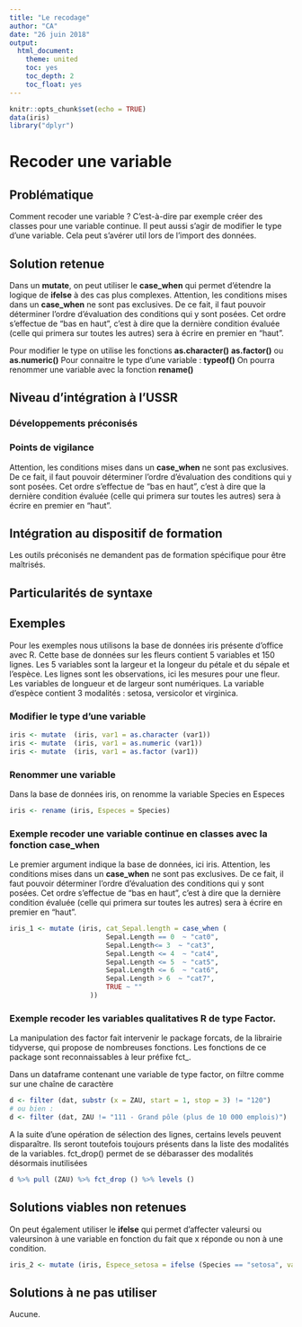 ---
title: "Le recodage"
author: "CA"
date: "26 juin 2018"
output:
  html_document:
    theme: united
    toc: yes
    toc_depth: 2
    toc_float: yes
---

```{r setup, include=FALSE}
knitr::opts_chunk$set(echo = TRUE)
data(iris)
library("dplyr")
```
# Recoder une variable

## Problématique

Comment recoder une variable ?
C'est-à-dire par exemple créer des classes pour une variable continue.
Il peut aussi s'agir de modifier le type d'une variable.
Cela peut s'avérer util lors de l'import des données.

## Solution retenue

Dans un **mutate**, on peut utiliser le **case_when** qui permet d’étendre la logique de **ifelse** à des cas plus complexes. 
Attention, les conditions mises dans un **case_when** ne sont pas exclusives. 
De ce fait, il faut pouvoir déterminer l’ordre d’évaluation des conditions qui y sont posées. Cet ordre s’effectue de "bas en haut", c’est à dire que la dernière condition évaluée (celle qui primera sur toutes les autres) sera à écrire en premier en "haut".

Pour modifier le type on utilise les fonctions **as.character()** **as.factor()** ou **as.numeric()**
Pour connaitre le type d'une variable : **typeof()**
On pourra renommer une variable avec la fonction **rename()**

## Niveau d'intégration à l'USSR

### Développements préconisés



### Points de vigilance

Attention, les conditions mises dans un **case_when** ne sont pas exclusives. 
De ce fait, il faut pouvoir déterminer l’ordre d’évaluation des conditions qui y sont posées. Cet ordre s’effectue de "bas en haut", c’est à dire que la dernière condition évaluée (celle qui primera sur toutes les autres) sera à écrire en premier en "haut".

## Intégration au dispositif de formation

Les outils préconisés ne demandent pas de formation spécifique pour être maîtrisés.

## Particularités de syntaxe


## Exemples

Pour les exemples nous utilisons la base de données iris présente d'office avec R.
Cette base de données sur les fleurs contient 5 variables et 150 lignes.
Les 5 variables sont la largeur et la longeur du pétale et du sépale et l'espèce.
Les lignes sont les observations, ici les mesures pour une fleur.
Les variables de longueur et de largeur sont numériques.
La variable d'espèce contient 3 modalités : setosa, versicolor et virginica.

### Modifier le type d'une variable

```{r modif type}

iris <- mutate  (iris, var1 = as.character (var1))
iris <- mutate  (iris, var1 = as.numeric (var1))
iris <- mutate  (iris, var1 = as.factor (var1))
```

### Renommer une variable

Dans la base de données iris, on renomme la variable Species en Especes

```{r rename}

iris <- rename (iris, Especes = Species)

```


### Exemple recoder une variable continue en classes avec la fonction case_when

Le premier argument indique la base de données, ici iris.
Attention, les conditions mises dans un **case_when** ne sont pas exclusives. 
De ce fait, il faut pouvoir déterminer l’ordre d’évaluation des conditions qui y sont posées. Cet ordre s’effectue de "bas en haut", c’est à dire que la dernière condition évaluée (celle qui primera sur toutes les autres) sera à écrire en premier en "haut".

```{r case when}

iris_1 <- mutate (iris, cat_Sepal.length = case_when (
                        Sepal.Length == 0  ~ "cat0",
                        Sepal.Length<= 3  ~ "cat3",
                        Sepal.Length <= 4  ~ "cat4",
                        Sepal.Length <= 5  ~ "cat5",
                        Sepal.Length <= 6  ~ "cat6",
                        Sepal.Length > 6  ~ "cat7",
                        TRUE ~ ""
                    ))

```
### Exemple recoder les variables qualitatives R de type Factor.

La manipulation des factor fait intervenir le package forcats, de la librairie tidyverse, qui propose de nombreuses fonctions. Les fonctions de ce package sont reconnaissables à leur préfixe fct_.

Dans un dataframe contenant une variable de type factor, on filtre comme sur une chaîne de caractère

```{r factor}
d <- filter (dat, substr (x = ZAU, start = 1, stop = 3) != "120")
# ou bien :
d <- filter (dat, ZAU != "111 - Grand pôle (plus de 10 000 emplois)")

```
A la suite d’une opération de sélection des lignes, certains levels peuvent disparaître. Ils seront toutefois toujours présents dans la liste des modalités de la variables. fct_drop() permet de se débarasser des modalités désormais inutilisées
```{r fct_drop}
d %>% pull (ZAU) %>% fct_drop () %>% levels ()
```

## Solutions viables non retenues

On peut également utiliser le **ifelse** qui permet d’affecter valeursi ou valeursinon à une variable en fonction du fait que x réponde ou non à une condition.

```{r ifelse}

iris_2 <- mutate (iris, Espece_setosa = ifelse (Species == "setosa", val1 = TRUE, val2 = FALSE))

```


## Solutions à ne pas utiliser

Aucune.
